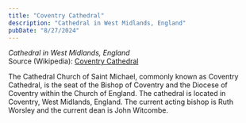 ```yaml
---
title: "Coventry Cathedral"
description: "Cathedral in West Midlands, England"
pubDate: "8/27/2024"
---
```


*Cathedral in West Midlands, England*  
Source (Wikipedia): [Coventry Cathedral][1]

The Cathedral Church of Saint Michael, commonly known as Coventry Cathedral, is the seat of the Bishop of Coventry and the Diocese of Coventry within the Church of England. The cathedral is located in Coventry, West Midlands, England. The current acting bishop is Ruth Worsley and the current dean is John Witcombe.

[1]: https://en.wikipedia.org/wiki/Coventry_Cathedral

